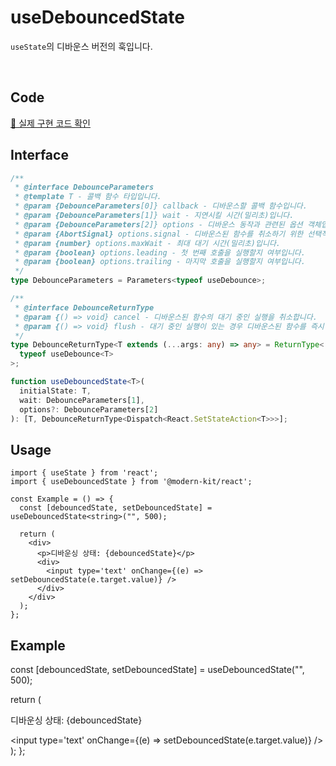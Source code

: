 
# useDebouncedState

`useState`의 디바운스 버전의 훅입니다.

<br />

## Code
[🔗 실제 구현 코드 확인](https://github.com/modern-agile-team/modern-kit/blob/main/packages/react/src/hooks/useDebouncedState/index.ts)

## Interface
```ts title="typescript"
/**
 * @interface DebounceParameters
 * @template T - 콜백 함수 타입입니다.
 * @param {DebounceParameters[0]} callback - 디바운스할 콜백 함수입니다.
 * @param {DebounceParameters[1]} wait - 지연시킬 시간(밀리초)입니다.
 * @param {DebounceParameters[2]} options - 디바운스 동작과 관련된 옵션 객체입니다.
 * @param {AbortSignal} options.signal - 디바운스된 함수를 취소하기 위한 선택적 AbortSignal입니다.
 * @param {number} options.maxWait - 최대 대기 시간(밀리초)입니다.
 * @param {boolean} options.leading - 첫 번째 호출을 실행할지 여부입니다.
 * @param {boolean} options.trailing - 마지막 호출을 실행할지 여부입니다.
 */
type DebounceParameters = Parameters<typeof useDebounce>;

/**
 * @interface DebounceReturnType
 * @param {() => void} cancel - 디바운스된 함수의 대기 중인 실행을 취소합니다.
 * @param {() => void} flush - 대기 중인 실행이 있는 경우 디바운스된 함수를 즉시 실행합니다.
 */
type DebounceReturnType<T extends (...args: any) => any> = ReturnType<
  typeof useDebounce<T>
>;
```
```ts title="typescript"
function useDebouncedState<T>(
  initialState: T,
  wait: DebounceParameters[1],
  options?: DebounceParameters[2]
): [T, DebounceReturnType<Dispatch<React.SetStateAction<T>>>];
```

## Usage
```tsx title="typescript"
import { useState } from 'react';
import { useDebouncedState } from '@modern-kit/react';

const Example = () => {
  const [debouncedState, setDebouncedState] = useDebouncedState<string>("", 500);

  return (
    <div>
      <p>디바운싱 상태: {debouncedState}</p>
      <div>
        <input type='text' onChange={(e) => setDebouncedState(e.target.value)} />
      </div>
    </div>
  );
};
```

## Example

  const [debouncedState, setDebouncedState] = useDebouncedState("", 500);

  return (
    <div>
      <p>디바운싱 상태: {debouncedState}</p>
      <div>
        <input type='text' onChange={(e) => setDebouncedState(e.target.value)} />
      </div>
    </div>
  );
};

<Example />